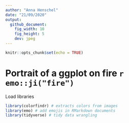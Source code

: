 ```yaml
---
author: "Anna Henschel"
date: "21/09/2020"
output: 
  github_document:
    fig_width: 10
    fig_height: 5
    dev: jpeg
---
```


```r
knitr::opts_chunk$set(echo = TRUE)
```

# Portrait of a ggplot on fire `r emo::ji("fire")`

Load libraries
```r
library(colorfindr) # extracts colors from images
library(emo) # add emojis in RMarkdown documents
library(tidyverse) # tidy data wrangling
```

